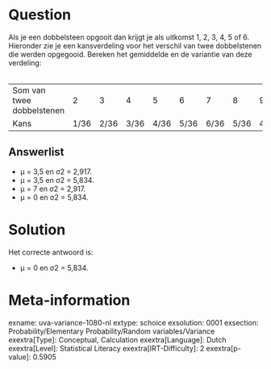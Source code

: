 Question
========

Als je een dobbelsteen opgooit dan krijgt je als uitkomst 1, 2, 3, 4, 5
of 6. Hieronder zie je een kansverdeling voor het verschil van twee
dobbelstenen die werden opgegooid. Bereken het gemiddelde en de
variantie van deze verdeling:\
\

  --------------------------- ------ ------ ------ ------ ------ ------ ------ ------ ------ ------ ------
  Som van twee dobbelstenen   2      3      4      5      6      7      8      9      10     11     12
  Kans                        1/36   2/36   3/36   4/36   5/36   6/36   5/36   4/36   3/36   2/36   1/36
  --------------------------- ------ ------ ------ ------ ------ ------ ------ ------ ------ ------ ------

Answerlist
----------

* µ = 3,5 en σ2 = 2,917.
* µ = 3,5 en σ2 = 5,834.
* µ = 7 en σ2 = 2,917.
* µ = 0 en σ2 = 5,834.

Solution
========

Het correcte antwoord is: 

* µ = 0 en σ2 = 5,834.

Meta-information
================
exname: uva-variance-1080-nl
extype: schoice
exsolution: 0001
exsection: Probability/Elementary Probability/Random variables/Variance
exextra[Type]: Conceptual, Calculation
exextra[Language]: Dutch
exextra[Level]: Statistical Literacy
exextra[IRT-Difficulty]: 2
exextra[p-value]: 0.5905

